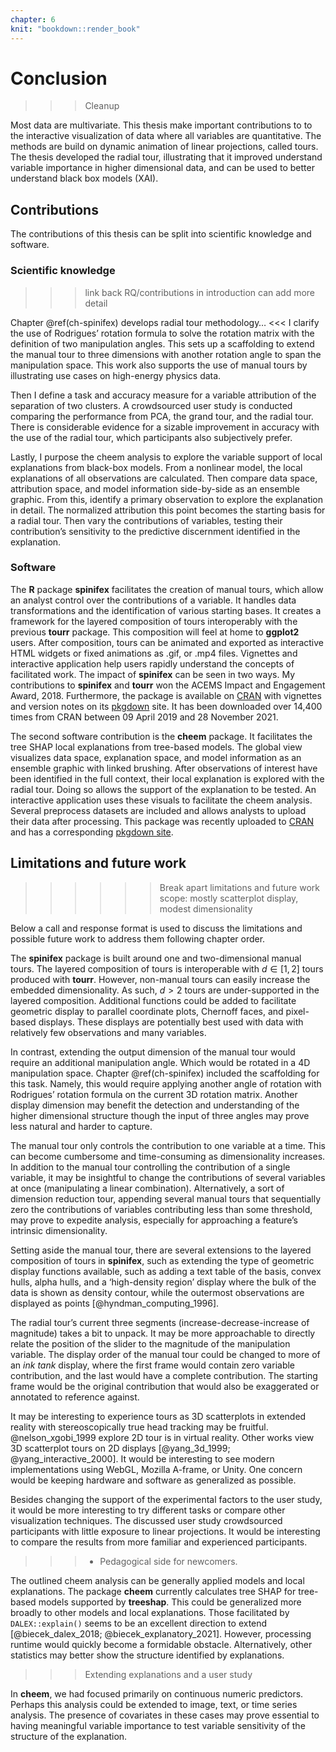 ```yaml
---
chapter: 6
knit: "bookdown::render_book"
---
```


# Conclusion {#ch-conclusion}

>>> Cleanup

<!-- Summary of work and importance -->
Most data are multivariate. This thesis make important contributions to to the interactive visualization of data where all variables are quantitative. The methods are build on dynamic animation of linear projections, called tours. The thesis developed the radial tour, illustrating that it improved understand variable importance in higher dimensional data, and can be used to better understand black box models (XAI).

<!-- Context -->
<!--  We know that visualizing data is more robust than numerical summarization alone. It allows the analyst to get a feel for the data rapidly, check for erroneous values, and confirm model assumptions. But visualizing data spaces becomes increasingly complex as dimensionality increases. Static linear dimension reduction has been widely used to extend the dimensionality of spaces viewed. Dynamic animations of linear projections, tours, further increase the perceptible information of linearly reduced spaces. Manual tours novelly allow the analyst to steer contributions of the basis. The work outlined in this thesis makes several contributions to multivariate data visualization focusing on manual tours. -->

<!-- Chapter \@ref(ch-spinifex) introduced the __spinifex__ package, which facilitates user-controlled manual tours and layered composition and exporting animations of any tour, interoperable with __tourr__. The radial, manual tour sizably improves the accuracy on a variable attribution in a cluster separation task compared with PCA and the grand tour. Chapter \@ref(ch-userstudy) covers the within-participants user study that led to this conclusion. Finally, I apply the radial tour to increase the interpretability of nonlinear models by using it to explore the support of local explanations in the package __cheem__ is discussed in Chapter \@ref(ch-cheem). -->


## Contributions

The contributions of this thesis can be split into scientific knowledge and software.


### Scientific knowledge

>>> link back RQ/contributions in introduction can add more detail

Chapter \@ref(ch-spinifex) develops radial tour methodology... <<< I clarify the use of Rodrigues' rotation formula to solve the rotation matrix with the definition of two manipulation angles. This sets up a scaffolding to extend the manual tour to three dimensions with another rotation angle to span the manipulation space. This work also supports the use of manual tours by illustrating use cases on high-energy physics data.

Then I define a task and accuracy measure for a variable attribution of the separation of two clusters. A crowdsourced user study is conducted comparing the performance from PCA, the grand tour, and the radial tour. There is considerable evidence for a sizable improvement in accuracy with the use of the radial tour, which participants also subjectively prefer.

Lastly, I purpose the cheem analysis to explore the variable support of local explanations from black-box models. From a nonlinear model, the local explanations of all observations are calculated. Then compare data space, attribution space, and model information side-by-side as an ensemble  graphic. From this, identify a primary observation to explore the explanation in detail. The normalized attribution this point becomes the starting basis for a radial tour. Then vary the contributions of variables, testing their contribution's sensitivity to the predictive discernment identified in the explanation.


### Software

<!-- spinifex -->
The __R__ package __spinifex__ facilitates the creation of manual tours, which allow an analyst control over the contributions of a variable. It handles data transformations and the identification of various starting bases. It creates a framework for the layered composition of tours interoperably with the previous __tourr__ package. This composition will feel at home to __ggplot2__ users. After composition, tours can be animated and exported as interactive HTML widgets or fixed animations as .gif, or .mp4 files. Vignettes and interactive application help users rapidly understand the concepts of facilitated work. The impact of __spinifex__ can be seen in two ways. My contributions to __spinifex__ and __tourr__ won the ACEMS Impact and Engagement Award, 2018. Furthermore, the package is available on [CRAN](https://CRAN.R-project.org/package=spinifex)  with vignettes and version notes on its [pkgdown](https://nspyrison.github.io/spinifex/) site. It has been downloaded over 14,400 times from CRAN between 09 April 2019 and 28 November 2021.

<!-- cheem -->
The second software contribution is the __cheem__ package. It facilitates the tree SHAP local explanations from tree-based models. The global view visualizes data space, explanation space, and model information as an ensemble graphic with linked brushing. <!--feels redundant--> After observations of interest have been identified in the full context, their local explanation is explored with the radial tour. Doing so allows the support of the explanation to be tested. An interactive application uses these visuals to facilitate the cheem analysis. Several preprocess datasets are included and allows analysts to upload their data after processing. This package was recently uploaded to [CRAN](https://CRAN.R-project.org/package=cheem) and has a corresponding [pkgdown site](https://nspyrison.github.io/cheem/).


## Limitations and future work

>>>>>> Break apart limitations and future work
>>> scope: mostly scatterplot display, modest dimensionality

Below a call and response format is used to discuss the limitations and possible future work to address them following chapter order.

<!-- d>2 case under supported -->
The __spinifex__ package is built around one and two-dimensional manual tours. The layered composition of tours is interoperable with $d \in [1, 2]$ tours produced with __tourr__. However, non-manual tours can easily increase the embedded dimensionality. As such, $d>2$ tours are under-supported in the layered composition. Additional functions could be added to facilitate geometric display to parallel coordinate plots, Chernoff faces, and pixel-based displays. These displays are potentially best used with data with relatively few observations and many variables.

<!-- 3D manual tour -->
In contrast, extending the output dimension of the manual tour would require an additional manipulation angle. Which would be rotated in a 4D manipulation space. Chapter \@ref(ch-spinifex) included the scaffolding for this task. Namely, this would require applying another angle of rotation with Rodrigues' rotation formula on the current 3D rotation matrix. Another display dimension may benefit the detection and understanding of the higher dimensional structure though the input of three angles may prove less natural and harder to capture.

<!-- Manipulating multiple variable -->
The manual tour only controls the contribution to one variable at a time. This can become cumbersome and time-consuming as dimensionality increases. In addition to the manual tour controlling the contribution of a single variable, it may be insightful to change the contributions of several variables at once (manipulating a linear combination). Alternatively, a sort of dimension reduction tour, appending several manual tours that sequentially zero the contributions of variables contributing less than some threshold, may prove to expedite analysis, especially for approaching a feature's intrinsic dimensionality.

<!-- Layered tour composition --> 
Setting aside the manual tour, there are several extensions to the layered composition of tours in __spinifex__, such as extending the type of geometric display functions available, such as adding a text table of the basis, convex hulls, alpha hulls, and a 'high-density region' display where the bulk of the data is shown as density contour, while the outermost observations are displayed as points [@hyndman_computing_1996].

<!-- Ink tank display -->
The radial tour's current three segments (increase-decrease-increase of magnitude) takes a bit to unpack. It may be more approachable to directly relate the position of the slider to the magnitude of the manipulation variable. The display order of the manual tour could be changed to more of an _ink tank_ display, where the first frame would contain zero variable contribution, and the last would have a complete contribution. The starting frame would be the original contribution that would also be exaggerated or annotated to reference against.

<!-- Sterescopic 3D & XR -->
It may be interesting to experience tours as 3D scatterplots in extended reality with stereoscopically true head tracking may be fruitful. @nelson_xgobi_1999 explore 2D tour is in virtual reality. Other works view 3D scatterplot tours on 2D displays [@yang_3d_1999; @yang_interactive_2000]. It would be interesting to see modern implementations using WebGL, Mozilla A-frame, or Unity. One concern would be keeping hardware and software as generalized as possible.

<!-- User study -->
Besides changing the support of the experimental factors to the user study, it would be more interesting to try different tasks or compare other visualization techniques. The discussed user study crowdsourced participants with little exposure to linear projections. It would be interesting to compare the results from more familiar and experienced participants.

>>> + Pedagogical side for newcomers.

<!-- cheem, and model/explantion types -->
The outlined cheem analysis can be generally applied models and local explanations. The package __cheem__ currently calculates tree SHAP for tree-based models supported by __treeshap__. This could be generalized more broadly to other models and local explanations. Those facilitated by `DALEX::explain()` seems to be an excellent direction to extend [@biecek_dalex_2018; @biecek_explanatory_2021]. However, processing runtime would quickly become a formidable obstacle. Alternatively, other statistics may better show the structure identified by explanations.

>>> Extending explanations and a user study

<!-- cheem, scope/context of data -->
In __cheem__, we had focused primarily on continuous numeric predictors. Perhaps this analysis could be extended to image, text, or time series analysis. The presence of covariates in these cases may prove essential to having meaningful variable importance to test variable sensitivity of the structure of the explanation.


<!-- XXX TODO: keep doing grep searches for broken links and references '??', '-cap', '00', 'ref' -->
<!-- XXX TODO: keep doing astrogrep paper, convert to chapter or equiv -->
<!-- XXX TODO: Does Cheem chapter still use intance/feature over observation/variable? -->


